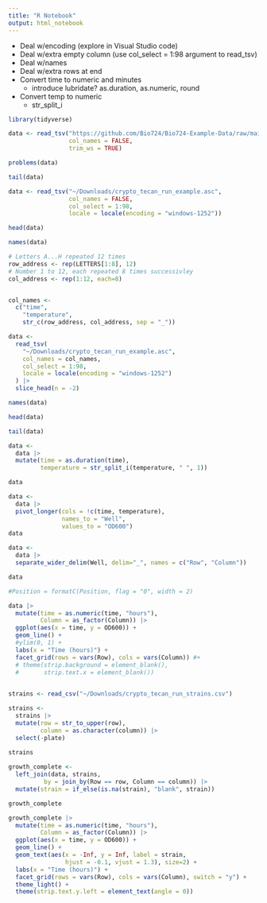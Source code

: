 ```yaml
---
title: "R Notebook"
output: html_notebook
---
```


* Deal w/encoding (explore in Visual Studio code)
* Deal w/extra empty column (use col_select = 1:98 argument to read_tsv)
* Deal w/names
* Deal w/extra rows at end
* Convert time to numeric and minutes
  - introduce lubridate? as.duration, as.numeric, round
* Convert temp to numeric
  - str_split_i




```r
library(tidyverse)
```

```r
data <- read_tsv("https://github.com/Bio724/Bio724-Example-Data/raw/main/crypto_tecan_run_example.tsv",
                 col_names = FALSE,
                 trim_ws = TRUE)
```
```r
problems(data)
```

```r
tail(data)
```



```r
data <- read_tsv("~/Downloads/crypto_tecan_run_example.asc",
                 col_names = FALSE,
                 col_select = 1:98,
                 locale = locale(encoding = "windows-1252"))
```

```r
head(data)
```



```r
names(data)
```


```r

# Letters A...H repeated 12 times
row_address <- rep(LETTERS[1:8], 12)
# Number 1 to 12, each repeated 8 times successivley
col_address <- rep(1:12, each=8)


col_names <-
  c("time",
    "temperature",
    str_c(row_address, col_address, sep = "_"))

data <-
  read_tsv(
    "~/Downloads/crypto_tecan_run_example.asc",
    col_names = col_names,
    col_select = 1:98,
    locale = locale(encoding = "windows-1252")
  ) |>
  slice_head(n = -2)

```
```r
names(data)
```
```r
head(data)
```



```r
tail(data)
```




```r
data <- 
  data |> 
  mutate(time = as.duration(time),
         temperature = str_split_i(temperature, " ", 1))

data
```


```r
data <-
  data |>
  pivot_longer(cols = !c(time, temperature),
               names_to = "Well",
               values_to = "OD600")
data
```


```r
data <-
  data |> 
  separate_wider_delim(Well, delim="_", names = c("Row", "Column")) 

data
```



```r


#Position = formatC(Position, flag = "0", width = 2)

data |>
  mutate(time = as.numeric(time, "hours"),
         Column = as_factor(Column)) |>
  ggplot(aes(x = time, y = OD600)) +
  geom_line() +
  #ylim(0, 1) +
  labs(x = "Time (hours)") +
  facet_grid(rows = vars(Row), cols = vars(Column)) #+
  # theme(strip.background = element_blank(),
  #       strip.text.x = element_blank())
  

```

```r
strains <- read_csv("~/Downloads/crypto_tecan_run_strains.csv")
```
```r
strains <-
  strains |>
  mutate(row = str_to_upper(row),
         column = as.character(column)) |>
  select(-plate)
  
strains
```

```r
growth_complete <-
  left_join(data, strains, 
          by = join_by(Row == row, Column == column)) |>
  mutate(strain = if_else(is.na(strain), "blank", strain))

growth_complete
```

```r
growth_complete |>
  mutate(time = as.numeric(time, "hours"),
         Column = as_factor(Column)) |>
  ggplot(aes(x = time, y = OD600)) +
  geom_line() +
  geom_text(aes(x = -Inf, y = Inf, label = strain,
                hjust = -0.1, vjust = 1.3), size=2) +
  labs(x = "Time (hours)") +
  facet_grid(rows = vars(Row), cols = vars(Column), switch = "y") + 
  theme_light() + 
  theme(strip.text.y.left = element_text(angle = 0))
```

